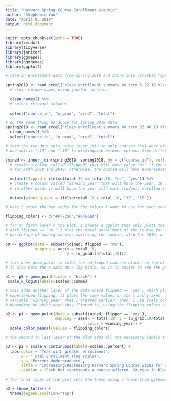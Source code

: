 ```yaml
---
title: "Harvard Spring Course Enrollment Graphic"
author: "Stephanie Yao"
date: "April 9, 2019"
output: html_document
---
```


```r
knitr::opts_chunk$set(echo = TRUE)
library(readxl)
library(tidyverse)
library(janitor)
library(ggrepel)
library(ggthemes)
library(ggplot2)
```

```r
# read in enrollment data from spring 2019 and store into variable "spring2019"

spring2019 <- read_excel("class_enrollment_summary_by_term_3.22.19.xlsx", skip = 3) %>%
  # clean column names using janitor function
  
  clean_names() %>% 
  # select relevant columns
  
  select("course_id", "u_grad", "grad", "total")

# do the same thing as above for spring 2018 data
spring2018 <- read_excel("class_enrollment_summary_by_term_03.06.18.xlsx", skip = 3) %>%
  clean_names() %>% 
  select("course_id", "u_grad", "grad", "total")

# join the two data sets using inner_join so only courses that were offered both years will remain
# use suffix ".19" and ".18" to distinguish between columns from different years

joined <- inner_join(spring2019, spring2018, by = c("course_id"), suffix = c(".19", ".18")) %>% 
  # create a column called "flipped" that will have value "no" if the total enrollment size was the same
  # for both 2018 and 2019. otherwise, the course will have experienced "flipping" and will have value "yes"
  
  mutate(flipped = ifelse(total.19 == total.18, "no", "yes")) %>% 
  # create a column called "winning_year" that will have the year, 18 or 19, the course "flipped" to
  # in other words it will have the year with more students enrolled in the course
  
  mutate(winning_year = ifelse(total.19 > total.18, "19", "18"))

# Here I store the hex codes for the colors I want to use for each year into a vector called flipping_colors

flipping_colors <- c("#FF7256","#6495ED")

# for my first layer o the plot, I create a ggplot that only plots the "unflipped" courses, which are courses
# with flipped == "no." I plot the total enrollment of the course for 2019 on the x-axis, and I plot the 
# percentage of undergraduates making up the course, also for 2019, on the y-axis

p0 <- ggplot(data = subset(joined, flipped == "no"),
             mapping = aes(x = total.19,
                           y = (u_grad.19/total.19)))

# this uses geom_point to color the unflipped courses black, on top of the first layer created above.
# it also sets the x-axis on a log scale, so it is easier to see the pattern as total enrollments increases

p1 <- p0 + geom_point(color = "black") +
 scale_x_log10(labels=scales::comma)

# this adds another layer of the data where flipped == "yes", which plots the points where the course
# experienced flipping. it plots the same values on the x and y axes. the color of the points is set to the 
# variable "winning_year" that I created earlier. Then, I use scale_color_manual to manually color the points
# depending on which year they flipped to, using the flipping_colors vector that I created earlier.

p2 <- p1 + geom_point(data = subset(joined, flipped == "yes"),
                      mapping = aes(x = total.19, y = (u_grad.19/total.19),
                                    color = winning_year)) +
  scale_color_manual(values = flipping_colors)

# the second to last layer of the plot adds all the necessary labels and formats the y-axis as percentages.

p3 <- p2 + scale_y_continuous(labels=scales::percent) +
  labs(color = "Year with greater enrollment",
       x = "Total Enrollment (log scale)",
       y = "Percent Undergraduate",
       title = "Increasing/Decreasing Harvard Spring Course Sizes for 2019 vs. 2018",
       caption = "Each dot represents a course offered. Courses in black did not change class size.")

# The final layer of the plot sets the theme using a theme from ggtheme and positions the legend at the top. 

p3 + theme_tufte() +
  theme(legend.position="top")

```